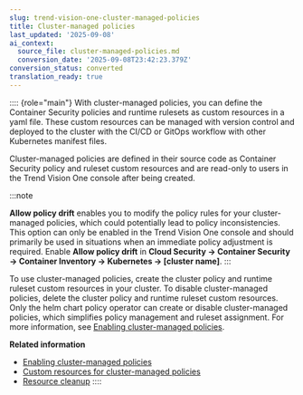 ```yaml
---
slug: trend-vision-one-cluster-managed-policies
title: Cluster-managed policies
last_updated: '2025-09-08'
ai_context:
  source_file: cluster-managed-policies.md
  conversion_date: '2025-09-08T23:42:23.379Z'
conversion_status: converted
translation_ready: true
---
```


:::: {role="main"}
With cluster-managed policies, you can define the Container Security policies and runtime rulesets as custom resources in a yaml file. These custom resources can be managed with version control and deployed to the cluster with the CI/CD or GitOps workflow with other Kubernetes manifest files.

Cluster-managed policies are defined in their source code as Container Security policy and ruleset custom resources and are read-only to users in the Trend Vision One console after being created.

:::note

**Allow policy drift** enables you to modify the policy rules for your cluster-managed policies, which could potentially lead to policy inconsistencies. This option can only be enabled in the Trend Vision One console and should primarily be used in situations when an immediate policy adjustment is required. Enable **Allow policy drift** in **Cloud Security → Container Security → Container Inventory → Kubernetes → \[cluster name\]**.
:::

To use cluster-managed policies, create the cluster policy and runtime ruleset custom resources in your cluster. To disable cluster-managed policies, delete the cluster policy and runtime ruleset custom resources. Only the helm chart policy operator can create or disable cluster-managed policies, which simplifies policy management and ruleset assignment. For more information, see [Enabling cluster-managed policies](enabling-cluster-managed-policies.mdx).

**Related information**

- [Enabling cluster-managed policies](enabling-cluster-managed-policies.mdx)
- [Custom resources for cluster-managed policies](custom-resources-cluster-manag.mdx)
- [Resource cleanup](resource-cleanup.mdx)
::::
